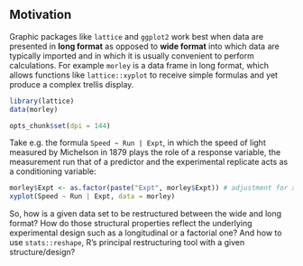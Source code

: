 ## Motivation

Graphic packages like `lattice` and `ggplot2` work best when data are presented in **long format** as opposed to **wide format** into which data are typically imported and in which it is usually convenient to perform calculations.  For example `morley` is a data frame in long format, which allows functions like `lattice::xyplot` to receive simple formulas and yet produce a complex trellis display.

```r
library(lattice)
data(morley)
```
```r
opts_chunk$set(dpi = 144)
```

Take e.g. the formula `Speed ~ Run | Expt`, in which the speed of light measured by Michelson in 1879 plays the role of a response variable, the measurement run that of a predictor and the experimental replicate acts as a conditioning variable:
```r
morley$Expt <- as.factor(paste("Expt", morley$Expt)) # adjustment for xyplot
xyplot(Speed ~ Run | Expt, data = morley)
```

So, how is a given data set to be restructured between the wide and long format?  How do those structural properties reflect the underlying experimental design such as a longitudinal or a factorial one?  And how to use `stats::reshape`, R's principal restructuring tool with a given structure/design?
